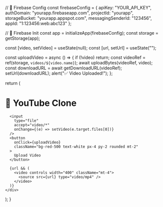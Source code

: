 
// 🔹 Firebase Config
const firebaseConfig = {
  apiKey: "YOUR_API_KEY",
  authDomain: "yourapp.firebaseapp.com",
  projectId: "yourapp",
  storageBucket: "yourapp.appspot.com",
  messagingSenderId: "123456",
  appId: "1:123456:web:abc123"
};

// 🔹 Firebase Init
const app = initializeApp(firebaseConfig);
const storage = getStorage(app);

  const [video, setVideo] = useState(null);
  const [url, setUrl] = useState("");

  const uploadVideo = async () => {
    if (!video) return;
    const videoRef = ref(storage, `videos/${video.name}`);
    await uploadBytes(videoRef, video);
    const downloadURL = await getDownloadURL(videoRef);
    setUrl(downloadURL);
    alert("✅ Video Uploaded!");
  };

  return (
    <div className="p-5">
      <h1 className="text-xl font-bold">🎥 YouTube Clone</h1>
      
      <input
        type="file"
        accept="video/*"
        onChange={(e) => setVideo(e.target.files[0])}
      />
      <button
        onClick={uploadVideo}
        className="bg-red-500 text-white px-4 py-2 rounded mt-2"
      >
        Upload Video
      </button>

      {url && (
        <video controls width="400" className="mt-4">
          <source src={url} type="video/mp4" />
        </video>
      )}
    </div>
  );
}
